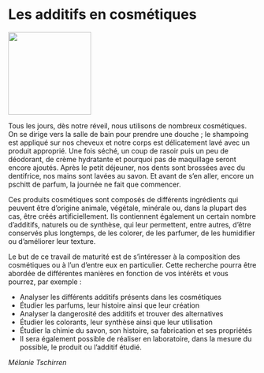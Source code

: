 # Les additifs en cosmétiques

::: {.center data-latex=""}
![](images/les-additifs-en-cosmetiques.jpg){height=12em}
:::

Tous les jours, dès notre réveil, nous utilisons de nombreux cosmétiques. On se dirige vers la salle de bain pour prendre une douche ; le shampoing est appliqué sur nos cheveux et notre corps est délicatement lavé avec un produit approprié. Une fois séché, un coup de rasoir puis    un peu de déodorant, de crème hydratante et pourquoi pas de maquillage seront encore ajoutés. Après le petit déjeuner, nos dents sont brossées avec du dentifrice, nos mains sont lavées au savon. Et avant de s'en aller, encore un pschitt de parfum, la journée ne fait que commencer.

Ces produits cosmétiques sont composés de différents ingrédients qui peuvent être d'origine animale, végétale, minérale ou, dans la plupart des cas, être créés artificiellement. Ils contiennent également un certain nombre d'additifs, naturels ou de synthèse, qui leur permettent, entre autres, d'être conservés plus longtemps, de les colorer, de les parfumer, de les humidifier ou d'améliorer leur texture.

\clearpage

Le but de ce travail de maturité est de s'intéresser à la composition des cosmétiques ou à l'un d'entre eux en particulier. Cette recherche pourra être abordée de différentes manières en fonction de vos intérêts et vous pourrez, par exemple :

- Analyser les différents additifs présents dans les cosmétiques
- Étudier les parfums, leur histoire ainsi que leur création
- Analyser la dangerosité des additifs et trouver des alternatives
- Étudier les colorants, leur synthèse ainsi que leur utilisation
- Étudier la chimie du savon, son histoire, sa fabrication et ses propriétés
- Il sera également possible de réaliser en laboratoire, dans la mesure du possible, le produit ou l'additif étudié.

::: {.signature data-latex=""}
*Mélanie Tschirren*
:::